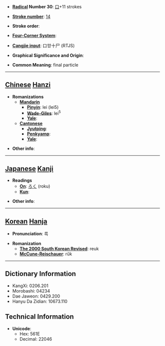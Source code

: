 * '''[[Wiktionary:Chinese radical index| Radical]] Number 30''': [[Wiktionary:Chinese radical index 口|口]]+11 strokes

* '''[[Wiktionary:Chinese total strokes index|Stroke number]]''': [[Wiktionary:Chinese total strokes index 14|14]]

* '''Stroke order''': 

* '''[[Wiktionary:Chinese four corner index|Four-Corner System]]''': 

* '''[[Wiktionary:Chinese Cangjie index|Cangjie input]]''': 口廿十尸 (RTJS)

* '''Graphical Significance and Origin''': 

* '''Common Meaning''': final particle

----

== [[Chinese]] [[Hanzi]] ==

* '''Romanizations'''
** '''[[Mandarin]]'''
*** '''[[Pinyin]]''': lei (lei5)
*** '''[[Wade-Giles]]''': lei<sup>5</sup>
*** '''[[Yale]]''': 
** '''[[Cantonese]]'''
*** '''[[Jyutping]]''':
*** '''[[Penkyamp]]''': 
*** '''[[Yale]]''': 

* '''Other info''': 

----

== [[Japanese]] [[Kanji]] ==

* '''Readings'''
** '''[[On]]''': [[ろく]] (roku)
** '''[[Kun]]''': 

* '''Other info''':  

----

== [[Korean]] [[Hanja]] ==

* '''Pronunciation''': 륵

* '''Romanization'''
** '''[[The 2000 South Korean Revised Romanization|The 2000 South Korean Revised]]''': reuk
** '''[[McCune-Reischauer]]''': rŭk

----

== Dictionary Information ==

* KangXi: 0206.201
* Morobashi: 04234
* Dae Jaweon: 0429.200
* Hanyu Da Zidian: 10673.110

== Technical Information ==

* '''Unicode''':
** Hex: 561E
** Decimal: 22046